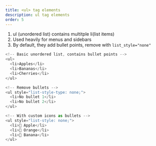 ```yaml
---
title: <ul> tag elements
description: ul tag elements 
order: 5
---
```


1. ul (unordered list) contains multitple li(list items)
2. Used heavily for menus and sidebars
3. By default, they add bullet points, remove with  ```list_style="none"``` 

```js
<!-- Basic unordered list, contains bullet points -->
<ul>
  <li>Apples</li>
  <li>Bananas</li>
  <li>Cherries</li>
</ul>

<!-- Remove bullets -->
<ul style="list-style-type: none;">
  <li>No bullet 1</li>
  <li>No bullet 2</li>
</ul>

<!-- With custom icons as bullets -->
<ul style="list-style: none;">
  <li>🍎 Apple</li>
  <li>🍊 Orange</li>
  <li>🍌 Banana</li>
</ul>
```

